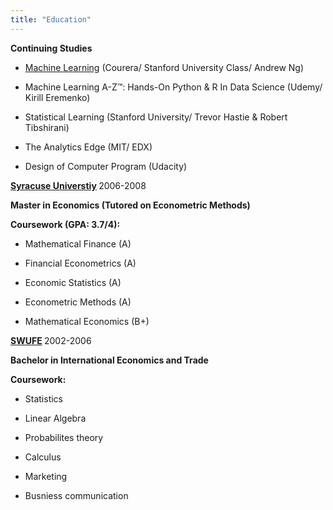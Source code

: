 ```yaml
---
title: "Education"
---
```

 <b>Continuing Studies</b>
 
 - [Machine Learning](https://github.com/xuejieyu/machine-learning) (Courera/ Stanford University Class/ Andrew Ng)
  
 - Machine Learning A-Z™: Hands-On Python & R In Data Science (Udemy/ Kirill Eremenko)
  
 - Statistical Learning (Stanford University/ Trevor Hastie & Robert Tibshirani)
 
 - The Analytics Edge (MIT/ EDX)

 - Design of Computer Program (Udacity)  
   





 <b>[Syracuse Universtiy](https://www.syracuse.edu)  </b>
  2006-2008

 __Master in Economics (Tutored on Econometric Methods)__
 
 __Coursework (GPA: 3.7/4):__
 
  - Mathematical Finance (A) 
  
  - Financial Econometrics (A)
  
  - Economic Statistics (A)
  
  - Econometric Methods (A)
  
  - Mathematical Economics (B+)

 <b>[SWUFE](https://e.swufe.edu.cn)  </b>
  2002-2006

__Bachelor in International Economics and Trade__ 

__Coursework:__ 

 - Statistics
 
 - Linear Algebra
 
 - Probabilites theory
 
 - Calculus
 
 - Marketing
 
 - Busniess communication 